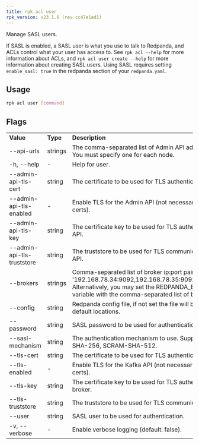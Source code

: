```yaml
---
title: rpk acl user
rpk_version: v23.1.6 (rev cc47e1ad1)
---
```


<head>
  <meta name="title" content="rpk acl user | Redpanda Docs" />
  <meta name="description" content="rpk acl user" />
  <link rel="canonical" href="https://docs.redpanda.com/docs/reference/rpk/rpk-acl/rpk-acl-user/" />
</head>

Manage SASL users.

If SASL is enabled, a SASL user is what you use to talk to Redpanda, and ACLs
control what your user has access to. See `rpk acl --help` for more information
about ACLs, and `rpk acl user create --help` for more information about
creating SASL users. Using SASL requires setting `enable_sasl: true` in the
redpanda section of your `redpanda.yaml`.

## Usage

```bash
rpk acl user [command]
```

## Flags

<table>
  <tbody>
    <tr>
      <td>
        <strong> Value</strong>
      </td>
      <td>
        <strong> Type</strong>
      </td>
      <td>
        <strong> Description</strong>
      </td>
    </tr>
    <tr>
      <td>--api-urls</td>
      <td>strings</td>
      <td>
        The comma-separated list of Admin API addresses (&lt;ip&gt;:&lt;port&gt;). You
        must specify one for each node.
      </td>
    </tr>
    <tr>
      <td>-h, --help</td>
      <td>-</td>
      <td> Help for user.</td>
    </tr>
    <tr>
      <td>--admin-api-tls-cert</td>
      <td>string</td>
      <td>
        The certificate to be used for TLS authentication with the Admin API.
      </td>
    </tr>
    <tr>
      <td>--admin-api-tls-enabled</td>
      <td>-</td>
      <td>
        Enable TLS for the Admin API (not necessary if specifying custom certs).
      </td>
    </tr>
    <tr>
      <td>--admin-api-tls-key</td>
      <td>string</td>
      <td>
        The certificate key to be used for TLS authentication with the Admin
        API.
      </td>
    </tr>
    <tr>
      <td>--admin-api-tls-truststore</td>
      <td>string</td>
      <td>
        The truststore to be used for TLS communication with the Admin API.
      </td>
    </tr>
    <tr>
      <td>--brokers</td>
      <td>strings</td>
      <td>
        Comma-separated list of broker ip:port pairs (e.g. --brokers
        '192.168.78.34:9092,192.168.78.35:9092,192.179.23.54:9092').
        Alternatively, you may set the REDPANDA_BROKERS environment variable
        with the comma-separated list of broker addresses.
      </td>
    </tr>
    <tr>
      <td>--config</td>
      <td>string</td>
      <td>
        Redpanda config file, if not set the file will be searched for in the
        default locations.
      </td>
    </tr>
    <tr>
      <td>--password</td>
      <td>string</td>
      <td>SASL password to be used for authentication.</td>
    </tr>
    <tr>
      <td>--sasl-mechanism</td>
      <td>string</td>
      <td>
        The authentication mechanism to use. Supported values: SCRAM-SHA-256,
        SCRAM-SHA-512.
      </td>
    </tr>
    <tr>
      <td>--tls-cert</td>
      <td>string</td>
      <td>
        The certificate to be used for TLS authentication with the broker.
      </td>
    </tr>
    <tr>
      <td>--tls-enabled</td>
      <td>-</td>
      <td>
        Enable TLS for the Kafka API (not necessary if specifying custom certs).
      </td>
    </tr>
    <tr>
      <td>--tls-key</td>
      <td>string</td>
      <td>
        The certificate key to be used for TLS authentication with the broker.
      </td>
    </tr>
    <tr>
      <td>--tls-truststore</td>
      <td>string</td>
      <td>The truststore to be used for TLS communication with the broker.</td>
    </tr>
    <tr>
      <td>--user</td>
      <td>string</td>
      <td>SASL user to be used for authentication.</td>
    </tr>
    <tr>
      <td>-v, --verbose</td>
      <td>-</td>
      <td>Enable verbose logging (default: false).</td>
    </tr>
  </tbody>
</table>

